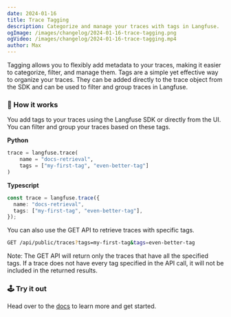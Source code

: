 ```yaml
---
date: 2024-01-16
title: Trace Tagging
description: Categorize and manage your traces with tags in Langfuse.
ogImage: /images/changelog/2024-01-16-trace-tagging.png
ogVideo: /images/changelog/2024-01-16-trace-tagging.mp4
author: Max
---
```



<ChangelogHeader />

Tagging allows you to flexibly add metadata to your traces, making it easier to categorize, filter, and manage them.
Tags are a simple yet effective way to organize your traces. They can be added directly to the trace object from the SDK and can be used to filter and group traces in Langfuse.

### 🎯 How it works

You add tags to your traces using the Langfuse SDK or directly from the UI. You can filter and group your traces based on these tags.

**Python**

```python
trace = langfuse.trace(
    name = "docs-retrieval",
    tags = ["my-first-tag", "even-better-tag"]
)
```

**Typescript**

```typescript
const trace = langfuse.trace({
  name: "docs-retrieval",
  tags: ["my-first-tag", "even-better-tag"],
});
```

You can also use the GET API to retrieve traces with specific tags.

```bash
GET /api/public/traces?tags=my-first-tag&tags=even-better-tag
```

Note: The GET API will return only the traces that have all the specified tags. If a trace does not have every tag specified in the API call, it will not be included in the returned results.

### 🕹️ Try it out

Head over to the [docs](/docs/tracing/tags) to learn more and get started.

